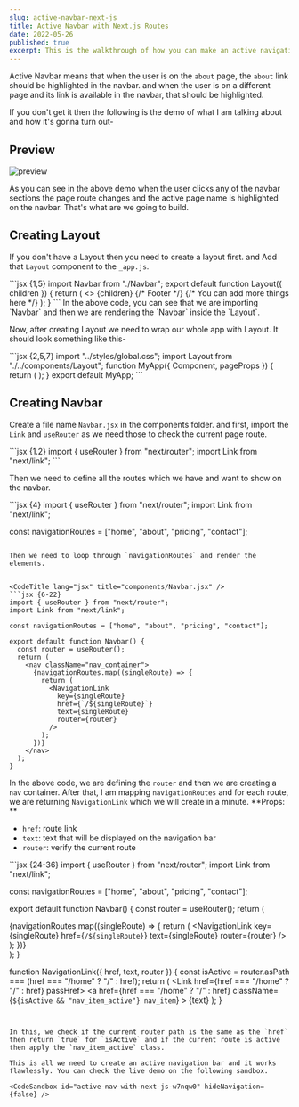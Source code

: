 ```yaml
---
slug: active-navbar-next-js
title: Active Navbar with Next.js Routes
date: 2022-05-26
published: true
excerpt: This is the walkthrough of how you can make an active navigation bar by using Next.js router and it'll highlight the current page user visiting in the navbar.
---
```


Active Navbar means that when the user is on the `about` page, the `about` link should be highlighted in the navbar. and when the user is on a different page and its link is available in the navbar, that should be highlighted. 

If you don't get it then the following is the demo of what I am talking about and how it's gonna turn out-

## Preview

![preview](https://imgur.com/ewfEjcH.png)

As you can see in the above demo when the user clicks any of the navbar sections the page route changes and the active page name is highlighted on the navbar. That's what are we going to build. 

## Creating Layout

If you don't have a Layout then you need to create a layout first. and Add that `Layout` component to the `_app.js`.

<CodeTitle lang="jsx" title="components/Layout.jsx" />
```jsx {1,5}
import Navbar from "./Navbar";
export default function Layout({ children }) {
  return (
    <>
      <Navbar />
      {children}
      {/* Footer */}
      {/* You can add more things here  */}
    </>
  );
}
```
In the above code, you can see that we are importing `Navbar` and then we are rendering the `Navbar` inside the `Layout`.

Now, after creating Layout we need to wrap our whole app with Layout. It should look something like this-

<CodeTitle lang="jsx" title="pages/_app.js" />
```jsx {2,5,7}
import "../styles/global.css";
import Layout from "./../components/Layout";
function MyApp({ Component, pageProps }) {
  return (
    <Layout>
      <Component {...pageProps} />
    </Layout>
  );
}
export default MyApp;
``` 

## Creating Navbar

Create a file name `Navbar.jsx` in the components folder. and first, import the `Link` and `useRouter` as we need those to check the current page route.

<CodeTitle lang="jsx" title="components/Navbar.jsx" />
```jsx {1.2}
import { useRouter } from "next/router";
import Link from "next/link";
```

Then we need to define all the routes which we have and want to show on the navbar.

<CodeTitle lang="jsx" title="components/Navbar.jsx" />
```jsx {4}
import { useRouter } from "next/router";
import Link from "next/link";

const navigationRoutes = ["home", "about", "pricing", "contact"];
```

Then we need to loop through `navigationRoutes` and render the elements.


<CodeTitle lang="jsx" title="components/Navbar.jsx" />
```jsx {6-22}
import { useRouter } from "next/router";
import Link from "next/link";

const navigationRoutes = ["home", "about", "pricing", "contact"];

export default function Navbar() {
  const router = useRouter();
  return (
    <nav className="nav_container">
      {navigationRoutes.map((singleRoute) => {
        return (
          <NavigationLink
            key={singleRoute}
            href={`/${singleRoute}`}
            text={singleRoute}
            router={router}
          />
        );
      })}
    </nav>
  );
}
```


In the above code, we are defining the `router` and then we are creating a `nav` container. After that, I am mapping `navigationRoutes` and for each route, we are returning `NavigationLink` which we will create in a minute.
**Props: **
- `href`: route link
- `text`: text that will be displayed on the navigation bar
- `router`: verify the current route

<CodeTitle lang="jsx" title="components/Navbar.jsx" />
```jsx {24-36}
import { useRouter } from "next/router";
import Link from "next/link";

const navigationRoutes = ["home", "about", "pricing", "contact"];

export default function Navbar() {
  const router = useRouter();
  return (
    <nav className="nav_container">
      {navigationRoutes.map((singleRoute) => {
        return (
          <NavigationLink
            key={singleRoute}
            href={`/${singleRoute}`}
            text={singleRoute}
            router={router}
          />
        );
      })}
    </nav>
  );
}

function NavigationLink({ href, text, router }) {
  const isActive = router.asPath === (href === "/home" ? "/" : href);
  return (
    <Link href={href === "/home" ? "/" : href} passHref>
      <a
        href={href === "/home" ? "/" : href}
        className={`${isActive && "nav_item_active"} nav_item`}
      >
        {text}
      </a>
    </Link>
  );
}
```


In this, we check if the current router path is the same as the `href` then return `true` for `isActive` and if the current route is active then apply the `nav_item_active` class.

This is all we need to create an active navigation bar and it works flawlessly. You can check the live demo on the following sandbox. 

<CodeSandbox id="active-nav-with-next-js-w7nqw0" hideNavigation={false} />
